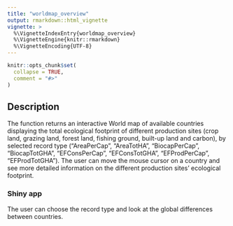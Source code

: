 ```yaml
---
title: "worldmap_overview"
output: rmarkdown::html_vignette
vignette: >
  %\VignetteIndexEntry{worldmap_overview}
  %\VignetteEngine{knitr::rmarkdown}
  %\VignetteEncoding{UTF-8}
---
```


```r
knitr::opts_chunk$set(
  collapse = TRUE,
  comment = "#>"
)
```

## Description

The function returns an interactive World map of available countries displaying the total ecological footprint of different production sites (crop land, grazing land, forest land, fishing ground, built-up land and carbon), by selected record type ("AreaPerCap", "AreaTotHA", "BiocapPerCap", "BiocapTotGHA", "EFConsPerCap", "EFConsTotGHA", "EFProdPerCap", "EFProdTotGHA"). The user can move the mouse cursor on a country and see more detailed information on the different production sites' ecological footprint.

### Shiny app

The user can choose the record type and look at the global differences between countries. 

